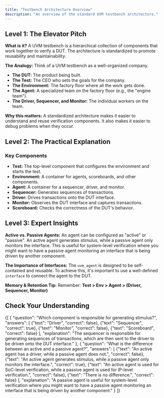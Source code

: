 ```yaml
---
title: "Testbench Architecture Overview"
description: "An overview of the standard UVM testbench architecture."
---
```



## Level 1: The Elevator Pitch

**What is it?** A UVM testbench is a hierarchical collection of components that work together to verify a DUT. The architecture is standardized to promote reusability and maintainability.

**The Analogy:** Think of a UVM testbench as a well-organized company.
- **The DUT:** The product being built.
- **The Test:** The CEO who sets the goals for the company.
- **The Environment:** The factory floor where all the work gets done.
- **The Agent:** A specialized team on the factory floor (e.g., the "engine team").
- **The Driver, Sequencer, and Monitor:** The individual workers on the team.

**Why this matters:** A standardized architecture makes it easier to understand and reuse verification components. It also makes it easier to debug problems when they occur.

## Level 2: The Practical Explanation

<AnimatedUvmTestbenchDiagram />

### Key Components

- **Test:** The top-level component that configures the environment and starts the test.
- **Environment:** A container for agents, scoreboards, and other components.
- **Agent:** A container for a sequencer, driver, and monitor.
- **Sequencer:** Generates sequences of transactions.
- **Driver:** Drives transactions onto the DUT interface.
- **Monitor:** Observes the DUT interface and captures transactions.
- **Scoreboard:** Checks the correctness of the DUT's behavior.

## Level 3: Expert Insights

**Active vs. Passive Agents:** An agent can be configured as "active" or "passive". An active agent generates stimulus, while a passive agent only monitors the interface. This is useful for system-level verification where you might want to have a passive agent monitoring an interface that is being driven by another component.

**The Importance of Interfaces:** The `uvm_agent` is designed to be self-contained and reusable. To achieve this, it's important to use a well-defined `interface` to connect the agent to the DUT.

**Memory & Retention Tip:** Remember: **Test > Env > Agent > (Driver, Sequencer, Monitor)**

## Check Your Understanding

<Quiz>
  {[
    {
      "question": "Which component is responsible for generating stimulus?",
      "answers": [
        {"text": "Driver", "correct": false},
        {"text": "Sequencer", "correct": true},
        {"text": "Monitor", "correct": false},
        {"text": "Scoreboard", "correct": false}
      ],
      "explanation": "The sequencer is responsible for generating sequences of transactions, which are then sent to the driver to be driven onto the DUT interface."
    },
    {
      "question": "What is the difference between an active and a passive agent?",
      "answers": [
        {"text": "An active agent has a driver, while a passive agent does not.", "correct": false},
        {"text": "An active agent generates stimulus, while a passive agent only monitors the interface.", "correct": true},
        {"text": "An active agent is used for SoC-level verification, while a passive agent is used for IP-level verification.", "correct": false},
        {"text": "There is no difference.", "correct": false}
      ],
      "explanation": "A passive agent is useful for system-level verification where you might want to have a passive agent monitoring an interface that is being driven by another component."
    }
  ]}
</Quiz>
